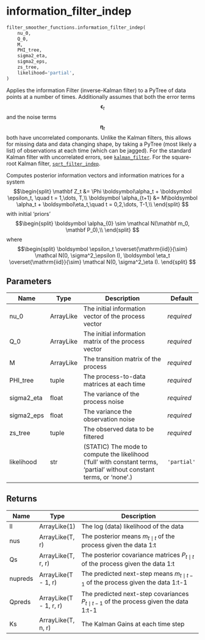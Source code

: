 # information_filter_indep { #jaxidem.filter_smoother_functions.information_filter_indep }

```python
filter_smoother_functions.information_filter_indep(
    nu_0,
    Q_0,
    M,
    PHI_tree,
    sigma2_eta,
    sigma2_eps,
    zs_tree,
    likelihood='partial',
)
```

Applies the information Filter (inverse-Kalman filter) to a PyTree of data points at a number of times.
Additionally assumes that both the error terms $$\boldsymbol \epsilon_t$$ and the noise terms $$\boldsymbol \eta_t$$ both have uncorrelated componants.
Unlike the Kalman filters, this allows for missing data and data changing shape, by taking a PyTree (most likely a list) of observations at each time (which can be jagged).
For the standard Kalman filter with uncorrelated errors, see [`kalman_filter`](/reference/kalman_filter.qmd).
For the square-root Kalman filter, [`sqrt_filter_indep`](/reference/sqrt_filter_indep.qmd).

Computes posterior information vectors and information matrices for a system
$$\begin{split}
    \mathbf Z_t &= \Phi \boldsymbol\alpha_t + \boldsymbol \epsilon_t, \quad t = 1,\dots, T,\\
    \boldsymbol \alpha_{t+1} &= M\boldsymbol \alpha_t + \boldsymbol\eta_t,\quad t = 0,2,\dots, T-1,\\
\end{split}
$$
with initial 'priors'
$$\begin{split}
    \boldsymbol \alpha_{0} \sim \mathcal N(\mathbf m_0, \mathbf P_0),\\
\end{split}
$$
where
$$\begin{split}
    \boldsymbol \epsilon_t \overset{\mathrm{iid}}{\sim} \mathcal N(0, \sigma^2_\epsilon I),
    \boldsymbol \eta_t \overset{\mathrm{iid}}{\sim} \mathcal N(0, \sigma^2_\eta I).
\end{split}
$$

## Parameters {.doc-section .doc-section-parameters}

| Name       | Type      | Description                                                                                                            | Default     |
|------------|-----------|------------------------------------------------------------------------------------------------------------------------|-------------|
| nu_0       | ArrayLike | The initial information vector of the process vector                                                                   | _required_  |
| Q_0        | ArrayLike | The initial information matrix of the process vector                                                                   | _required_  |
| M          | ArrayLike | The transition matrix of the process                                                                                   | _required_  |
| PHI_tree   | tuple     | The process-to-data matrices at each time                                                                              | _required_  |
| sigma2_eta | float     | The variance of the process noise                                                                                      | _required_  |
| sigma2_eps | float     | The variance the observation noise                                                                                     | _required_  |
| zs_tree    | tuple     | The observed data to be filtered                                                                                       | _required_  |
| likelihood | str       | (STATIC) The mode to compute the likelihood ('full' with constant terms, 'partial' without constant terms, or 'none'.) | `'partial'` |

## Returns {.doc-section .doc-section-returns}

| Name    | Type                   | Description                                                                              |
|---------|------------------------|------------------------------------------------------------------------------------------|
| ll      | ArrayLike(1)           | The log (data) likelihood of the data                                                    |
| nus     | ArrayLike(T, r)        | The posterior means $m_{t \mid t}$ of the process given the data 1:t                     |
| Qs      | ArrayLike(T, r, r)     | The posterior covariance matrices $P_{t \mid t}$ of the process given the data 1:t       |
| nupreds | ArrayLike(T - 1, r)    | The predicted next-step means $m_{t \mid t-1}$ of the process given the data 1:t-1       |
| Qpreds  | ArrayLike(T - 1, r, r) | The predicted next-step covariances $P_{t \mid t-1}$ of the process given the data 1:t-1 |
| Ks      | ArrayLike(T, n, r)     | The Kalman Gains at each time step                                                       |